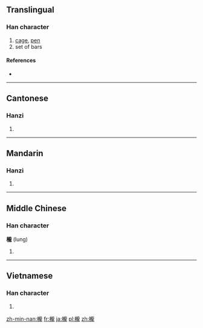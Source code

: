 {{also|栊}}
==Translingual==

===Han character===
{{Han char|rn=75|rad=木|as=16|sn=20|four=41911|canj=DYBP}}

# [[cage]], [[pen]]
# set of bars

====References====
* {{Han ref|kx=0561.390|dkj=15868|dj=0950.250|hdz=21318.010|uh=6AF3|ud=27379|bh=F453|bd=62547}}

----

==Cantonese==

===Hanzi===
{{yue-hanzi|jyut=|y=lung4|sim=栊}}

# {{defn|lang=yue|sort=木16}}

----

==Mandarin==

===Hanzi===
{{cmn-hanzi|sim=栊|pin=[[lóng]] ([[long2]])|wg=lung<sup>2</sup>}}

# {{defn|lang=cmn|sort=木16}}

----

==Middle Chinese==

===Han character===
'''櫳''' (lung)

# {{defn|lang=ltc|sort=木16}}

----

==Vietnamese==

===Han character===
{{vi-hantu|trồng|rs=木16}}

# {{defn|lang=vi|sort=木16}}
[[zh-min-nan:櫳]]
[[fr:櫳]]
[[ja:櫳]]
[[pl:櫳]]
[[zh:櫳]]